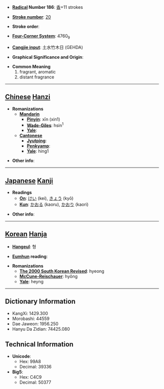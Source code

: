 * '''[[Wiktionary:Chinese radical index| Radical]] Number 186''': [[Wiktionary:Chinese radical index 香|香]]+11 strokes

* '''[[Wiktionary:Chinese total strokes index|Stroke number]]''': [[Wiktionary:Chinese total strokes index 20|20]]

* '''Stroke order''': 

* '''[[Wiktionary:Chinese four corner index|Four-Corner System]]''': 4760<sub>9</sub>

* '''[[Wiktionary:Chinese Cangjie index|Cangjie input]]''': 土水竹木日 (GEHDA)

* '''Graphical Significance and Origin''': 

* '''Common Meaning'''
*#fragrant, aromatic
*# distant fragrance


----

== [[Chinese]] [[Hanzi]] ==

* '''Romanizations'''
** '''[[Mandarin]]'''
*** '''[[Pinyin]]''': xīn (xin1)
*** '''[[Wade-Giles]]''': hsin<sup>1</sup>
*** '''[[Yale]]''': 
** '''[[Cantonese]]'''
*** '''[[Jyutping]]''':
*** '''[[Penkyamp]]''': 
*** '''[[Yale]]''': hing1

* '''Other info''': 

----

== [[Japanese]] [[Kanji]] ==

* '''Readings'''
** '''[[On]]''': [[けい]] (kei), [[きょう]] (kyō)
** '''[[Kun]]''': [[かおる]] (kaoru), [[かおり]] (kaori)

* '''Other info''':  

----

== [[Korean]] [[Hanja]] ==

* '''[[Hangeul]]''': 형

* '''[[Eumhun]] reading''': 

* '''Romanizations'''
** '''[[The 2000 South Korean Revised Romanization|The 2000 South Korean Revised]]''': hyeong
** '''[[McCune-Reischauer]]''': hyŏng
** '''[[Yale]]''': heyng

----

== Dictionary Information ==

* KangXi: 1429.300
* Morobashi: 44559
* Dae Jaweon: 1956.250
* Hanyu Da Zidian: 74425.080

== Technical Information ==

* '''Unicode''':
** Hex: 99A8
** Decimal: 39336
* '''Big5''':
** Hex: C4C9
** Decimal: 50377